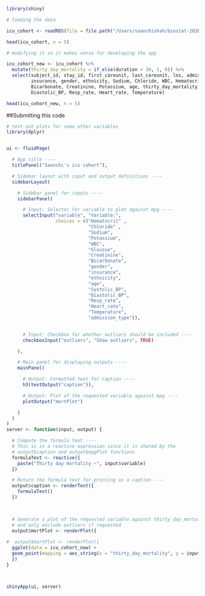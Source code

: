 ```r
library(shiny)

# loading the data

icu_cohort <- readRDS(file = file.path("/Users/saanchishah/biostat-203b-2023-winter/hw3/mimiciv_shiny", 'icu_cohort.rds'))

head(icu_cohort, n = 5)

# modifying it so it makes sense for developing the app

icu_cohort_new <- icu_cohort %>% 
  mutate(thirty_day_mortality = if_else(duration < 30, 1, 0)) %>% 
  select(subject_id, stay_id, first_careunit, last_careunit, los, admission_type, 
         insurance, gender, ethnicity, Sodium, Chloride, WBC, Hematocrit, Glucose, 
         Bicarbonate, Creatinine, Potassium, age, thirty_day_mortality, Systolic_BP, 
         Diastolic_BP, Resp_rate, Heart_rate, Temperature)

head(icu_cohort_new, n = 5)
```



##Submitting this code

```r

# test out plots for some other variables
library(dplyr)


ui <- fluidPage(

  # App title ----
  titlePanel("Saanchi's icu cohort"),

  # Sidebar layout with input and output definitions ----
  sidebarLayout(

    # Sidebar panel for inputs ----
    sidebarPanel(

      # Input: Selector for variable to plot against mpg ----
      selectInput("variable", "Variable:",
                  choices = c("Hematocrit" ,
                              "Chloride" ,
                              "Sodium",
                              "Potassium",
                              "WBC",
                              "Glucose",
                              "Creatinine",
                              "Bicarbonate",
                              "gender",
                              "insurance",
                              "ethnicity",
                              "age",
                              "Systolic_BP",
                              "Diastolic_BP",
                              "Resp_rate",
                              "Heart_rate",
                              "Temperature",
                              "admission_type")),
 

      # Input: Checkbox for whether outliers should be included ----
      checkboxInput("outliers", "Show outliers", TRUE)

    ),

    # Main panel for displaying outputs ----
    mainPanel(

      # Output: Formatted text for caption ----
      h3(textOutput("caption")),

      # Output: Plot of the requested variable against mpg ----
      plotOutput("mortPlot")

    )
  )
)
server <- function(input, output) {

  # Compute the formula text ----
  # This is in a reactive expression since it is shared by the
  # output$caption and output$mpgPlot functions
  formulaText <- reactive({
    paste("Thirty day mortality ~", input$variable)
  })

  # Return the formula text for printing as a caption ----
  output$caption <- renderText({
    formulaText()
  })

  

  # Generate a plot of the requested variable against thirty_day_mortality ----
  # and only exclude outliers if requested
  output$mortPlot <- renderPlot({
  
#  output$mortPlot <- renderPlot({
  ggplot(data = icu_cohort_new) +
  geom_point(mapping = aes_string(x = "thirty_day_mortality", y = input$variable))
  })
}



shinyApp(ui, server)

```


